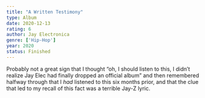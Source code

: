 ```yaml
---
title: "A Written Testimony"
type: Album
date: 2020-12-13
rating: 6
author: Jay Electronica
genre: ['Hip-Hop']
year: 2020
status: Finished
---
```


Probably not a great sign that I thought “oh, I should listen to this, I didn’t realize Jay Elec had finally dropped an official album” and then remembered halfway through that I _had_ listened to this six months prior, and that the clue that led to my recall of this fact was a terrible Jay-Z lyric. 
